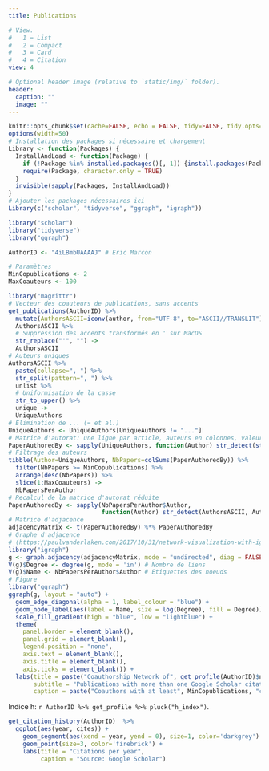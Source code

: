 ```yaml
---
title: Publications

# View.
#   1 = List
#   2 = Compact
#   3 = Card
#   4 = Citation
view: 4

# Optional header image (relative to `static/img/` folder).
header:
  caption: ""
  image: ""
---
```


```r
knitr::opts_chunk$set(cache=FALSE, echo = FALSE, tidy=FALSE, tidy.opts=list(blank=FALSE, width.cutoff=50), out.width='\\maxwidth')
options(width=50)
# Installation des packages si nécessaire et chargement
Library <- function(Packages) {
  InstallAndLoad <- function(Package) {
    if (!Package %in% installed.packages()[, 1]) {install.packages(Package, repos="https://cran.rstudio.com/")}
    require(Package, character.only = TRUE)
  }
  invisible(sapply(Packages, InstallAndLoad))
}
# Ajouter les packages nécessaires ici
Library(c("scholar", "tidyverse", "ggraph", "igraph"))
```


```r
library("scholar")
library("tidyverse")
library("ggraph")

AuthorID <- "4iLBmbUAAAAJ" # Eric Marcon
```


```r
# Paramètres
MinCopublications <- 2
MaxCoauteurs <- 100

library("magrittr")
# Vecteur des coauteurs de publications, sans accents
get_publications(AuthorID) %>% 
  mutate(AuthorsASCII=iconv(author, from="UTF-8", to="ASCII//TRANSLIT")) %$% 
  AuthorsASCII %>% 
  # Suppression des accents transformés en ' sur MacOS
  str_replace("'", "") ->
  AuthorsASCII
# Auteurs uniques
AuthorsASCII %>% 
  paste(collapse=", ") %>% 
  str_split(pattern=", ") %>% 
  unlist %>% 
  # Uniformisation de la casse
  str_to_upper() %>% 
  unique ->
  UniqueAuthors
# Elimination de ... (= et al.)
UniqueAuthors <- UniqueAuthors[UniqueAuthors != "..."]
# Matrice d'autorat: une ligne par article, auteurs en colonnes, valeurs logiques
PaperAuthoredBy <- sapply(UniqueAuthors, function(Author) str_detect(str_to_lower(AuthorsASCII), str_to_lower(Author)))
# Filtrage des auteurs
tibble(Author=UniqueAuthors, NbPapers=colSums(PaperAuthoredBy)) %>% 
  filter(NbPapers >= MinCopublications) %>% 
  arrange(desc(NbPapers)) %>% 
  slice(1:MaxCoauteurs) ->
  NbPapersPerAuthor
# Recalcul de la matrice d'autorat réduite
PaperAuthoredBy <- sapply(NbPapersPerAuthor$Author, 
                          function(Author) str_detect(AuthorsASCII, Author))
# Matrice d'adjacence
adjacencyMatrix <- t(PaperAuthoredBy) %*% PaperAuthoredBy
# Graphe d'adjacence  
# (https://paulvanderlaken.com/2017/10/31/network-visualization-with-igraph-and-ggraph/)
library("igraph")
g <- graph.adjacency(adjacencyMatrix, mode = "undirected", diag = FALSE)
V(g)$Degree <- degree(g, mode = 'in') # Nombre de liens
V(g)$Name <- NbPapersPerAuthor$Author # Etiquettes des noeuds
# Figure
library("ggraph")
ggraph(g, layout = "auto") +
  geom_edge_diagonal(alpha = 1, label_colour = "blue") +
  geom_node_label(aes(label = Name, size = log(Degree), fill = Degree)) +
  scale_fill_gradient(high = "blue", low = "lightblue") +
  theme(
    panel.border = element_blank(),
    panel.grid = element_blank(),
    legend.position = "none",
    axis.text = element_blank(), 
    axis.title = element_blank(),
    axis.ticks = element_blank()) +
  labs(title = paste("Coauthorship Network of", get_profile(AuthorID)$name),
       subtitle = "Publications with more than one Google Scholar citation included",
       caption = paste("Coauthors with at least", MinCopublications, "copublications"))
```

Indice h: `r AuthorID %>% get_profile %>% pluck("h_index")`.

```r
get_citation_history(AuthorID)  %>% 
  ggplot(aes(year, cites)) +
    geom_segment(aes(xend = year, yend = 0), size=1, color='darkgrey') +
    geom_point(size=3, color='firebrick') +
    labs(title = "Citations per year", 
         caption = "Source: Google Scholar")
```
